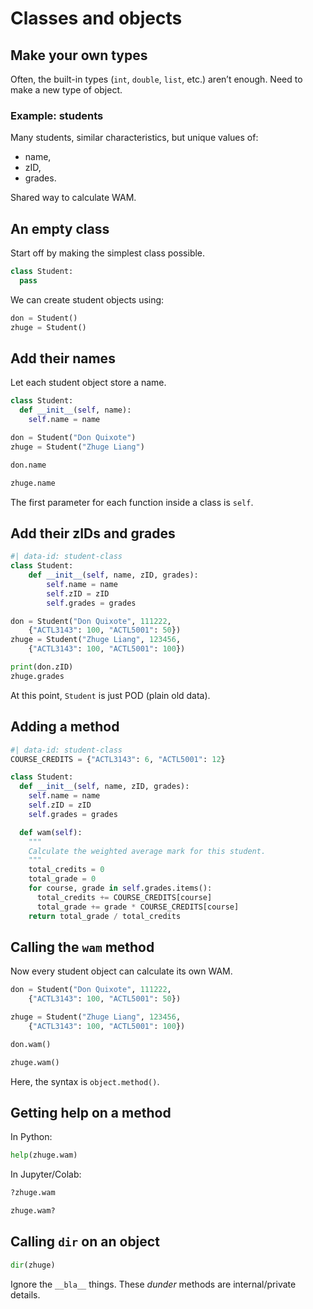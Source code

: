 # Classes and objects {background-image="unsw-yellow-shape.png"}

## Make your own types

Often, the built-in types (`int`, `double`, `list`, etc.) aren't enough. 
Need to make a new type of object.

### Example: students

Many students, similar characteristics, but unique values of:

- name,
- zID,
- grades.

Shared way to calculate WAM.

## An empty class

Start off by making the simplest class possible.
```python
class Student:
  pass
```

We can create student objects using:

```python
don = Student()
zhuge = Student()
```

## Add their names

Let each student object store a name.

```python
class Student:
  def __init__(self, name):
    self.name = name
```
```python
don = Student("Don Quixote")
zhuge = Student("Zhuge Liang")
```

```python
don.name
```

```python
zhuge.name
```

::: fragment
::: {.callout-important}
The first parameter for each function inside a class is `self`.
:::
:::

## Add their zIDs and grades

```python
#| data-id: student-class
class Student:
	def __init__(self, name, zID, grades):
		self.name = name
		self.zID = zID
		self.grades = grades
```

```python
don = Student("Don Quixote", 111222,
    {"ACTL3143": 100, "ACTL5001": 50})
zhuge = Student("Zhuge Liang", 123456,
    {"ACTL3143": 100, "ACTL5001": 100})
```

```python
print(don.zID)
zhuge.grades
```

:::{.callout-note}
At this point, `Student` is just POD (plain old data).
:::

## Adding a method

```python
#| data-id: student-class
COURSE_CREDITS = {"ACTL3143": 6, "ACTL5001": 12}

class Student:
  def __init__(self, name, zID, grades):
    self.name = name
    self.zID = zID
    self.grades = grades

  def wam(self):
    """
    Calculate the weighted average mark for this student.
    """
    total_credits = 0
    total_grade = 0
    for course, grade in self.grades.items():
      total_credits += COURSE_CREDITS[course]
      total_grade += grade * COURSE_CREDITS[course]
    return total_grade / total_credits
```

## Calling the `wam` method

Now every student object can calculate its own WAM.

```python
don = Student("Don Quixote", 111222,
    {"ACTL3143": 100, "ACTL5001": 50})

zhuge = Student("Zhuge Liang", 123456, 
    {"ACTL3143": 100, "ACTL5001": 100})
```

```python
don.wam()
```

```python
zhuge.wam()
```

::: {.callout-note}
Here, the syntax is `object.method()`.
:::

## Getting help on a method

In Python:
```python
help(zhuge.wam)
```

In Jupyter/Colab:
```python
?zhuge.wam
```

```python
zhuge.wam?
```
## Calling `dir` on an object

```python
dir(zhuge)
```

Ignore the `__bla__` things.
These _dunder_ methods are internal/private details.